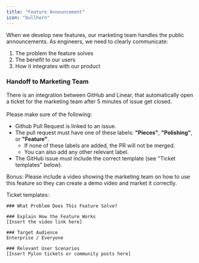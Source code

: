 ```yaml
---
title: "Feature Announcement"
icon: "bullhorn"
---
```


When we develop new features, our marketing team handles the public announcements. As engineers, we need to clearly communicate:

1. The problem the feature solves
2. The benefit to our users
3. How it integrates with our product

### Handoff to Marketing Team

There is an integration between GitHub and Linear, that automatically open a ticket for the marketing team after 5 minutes of issue get closed.\
\
Please make sure of the following:

- Github Pull Request is linked to an issue.
- The pull request must have one of these labels: **"Pieces"**, **"Polishing"**, or **"Feature"**.
  - If none of these labels are added, the PR will not be merged.
  - You can also add any other relevant label.
- The GitHub issue must include the correct template (see "Ticket templates" below).

<Tip>
  Bonus: Please include a video showing the marketing team  on how to use this feature so they can create a demo video and market it correctly.
</Tip>

Ticket templates:

```
### What Problem Does This Feature Solve?

### Explain How the Feature Works
[Insert the video link here]

### Target Audience
Enterprise / Everyone 

### Relevant User Scenarios
[Insert Pylon tickets or community posts here]
```